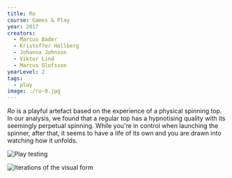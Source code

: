 ---
title: Ro
course: Games & Play
year: 2017
creators:
  - Marcus Bader
  - Kristoffer Hallberg
  - Johanna Johnson
  - Viktor Lind
  - Marcus Olofsson
yearLevel: 2
tags:
  - play
image: ./ro-0.jpg
---

_Ro_ is a playful artefact based on the experience of a physical spinning top. In our analysis, we found that a regular top has a hypnotising quality with its seemingly perpetual spinning. While you're in control when launching the spinner, after that, it seems to have a life of its own and you are drawn into watching how it unfolds.

<MauVideo id="0_umjp29m4" />

![Play testing](./ro-1.jpg 'Play testing')

![Iterations of the visual form](./ro-2.jpg 'Iterations of the visual form')
